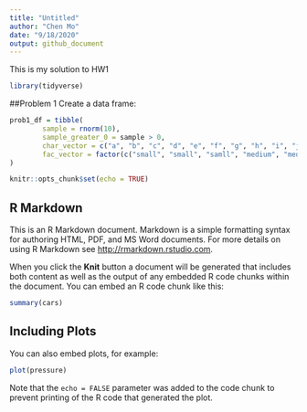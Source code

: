 ```yaml
---
title: "Untitled"
author: "Chen Mo"
date: "9/18/2020"
output: github_document
---
```


This is my solution to HW1

```r
library(tidyverse)
```

##Problem 1
Create a data frame:
```r
prob1_df = tibble(
        sample = rnorm(10),
        sample_greater_0 = sample > 0,
        char_vector = c("a", "b", "c", "d", "e", "f", "g", "h", "i", "j"),
        fac_vector = factor(c("small", "small", "samll", "medium", "medium", "medium", "large", "large", "large", "large"))
)
```

```r
knitr::opts_chunk$set(echo = TRUE)
```

## R Markdown

This is an R Markdown document. Markdown is a simple formatting syntax for authoring HTML, PDF, and MS Word documents. For more details on using R Markdown see <http://rmarkdown.rstudio.com>.

When you click the **Knit** button a document will be generated that includes both content as well as the output of any embedded R code chunks within the document. You can embed an R code chunk like this:

```r
summary(cars)
```

## Including Plots

You can also embed plots, for example:

```r
plot(pressure)
```

Note that the `echo = FALSE` parameter was added to the code chunk to prevent printing of the R code that generated the plot.
